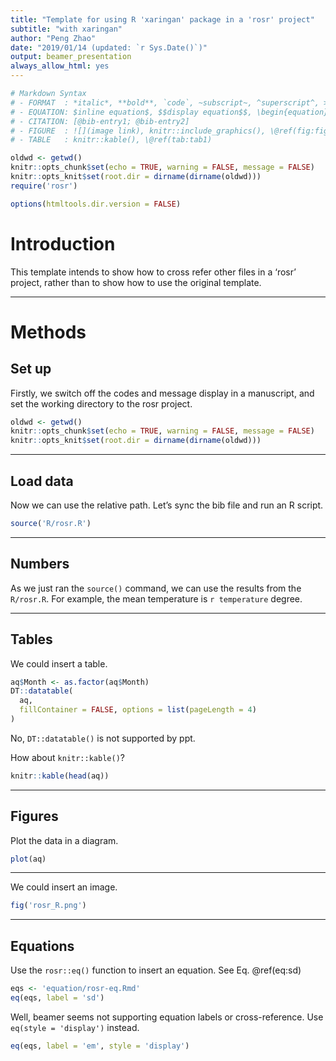 ---
title: "Template for using R 'xaringan' package in a 'rosr' project"
subtitle: "with xaringan"
author: "Peng Zhao"
date: "2019/01/14 (updated: `r Sys.Date()`)"
output: beamer_presentation
always_allow_html: yes
---


```{r md-hint, include=FALSE}
# Markdown Syntax
# - FORMAT  : *italic*, **bold**, `code`, ~subscript~, ^superscript^, > quote, ^[footnote] # - [](hyperlink)
# - EQUATION: $inline equation$, $$display equation$$, \begin{equation} (\#eq:eq-label)\end(equation), \@ref(eq:eq-label)
# - CITATION: [@bib-entry1; @bib-entry2]
# - FIGURE  : ![](image link), knitr::include_graphics(), \@ref(fig:fig1)
# - TABLE   : knitr::kable(), \@ref(tab:tab1)
```

```{r set, include=FALSE}
oldwd <- getwd()
knitr::opts_chunk$set(echo = TRUE, warning = FALSE, message = FALSE) 
knitr::opts_knit$set(root.dir = dirname(dirname(oldwd)))
require('rosr')
```

```{r, include=FALSE}
options(htmltools.dir.version = FALSE)
```

# Introduction

This template intends to show how to cross refer other files in a 'rosr' project, rather than to show how to use the original template.

---

# Methods

## Set up

Firstly, we switch off the codes and message display in a manuscript, and set the working directory to the rosr project.

```R
oldwd <- getwd()
knitr::opts_chunk$set(echo = TRUE, warning = FALSE, message = FALSE) 
knitr::opts_knit$set(root.dir = dirname(dirname(oldwd)))
```

---

## Load data

Now we can use the relative path. Let's sync the bib file and run an R script.

```{r load, results='hide'}
source('R/rosr.R')
```

---

## Numbers

As we just ran the `source()` command, we can use the results from the `R/rosr.R`. For example, the mean temperature is `r temperature` degree.

---

## Tables

We could insert a table.


```{r}
aq$Month <- as.factor(aq$Month)
DT::datatable(
  aq, 
  fillContainer = FALSE, options = list(pageLength = 4)
)
```

No, `DT::datatable()` is not supported by ppt.

How about `knitr::kable()`?

```{r}
knitr::kable(head(aq))
```

---

## Figures

Plot the data in a diagram.

```{r fig-lab, fig.cap='Air quality data.'}
plot(aq)
```

---

We could insert an image.

```{r img-lab, fig.cap='Insert an image.'}
fig('rosr_R.png')
```

---

## Equations

Use the `rosr::eq()` function to insert an equation. See Eq. \@ref(eq:sd)

```{r, results='asis'}
eqs <- 'equation/rosr-eq.Rmd'
eq(eqs, label = 'sd')
```

Well, beamer seems not supporting equation labels or cross-reference. Use `eq(style = 'display')` instead.

```{r, results='asis'}
eq(eqs, label = 'em', style = 'display')
```


